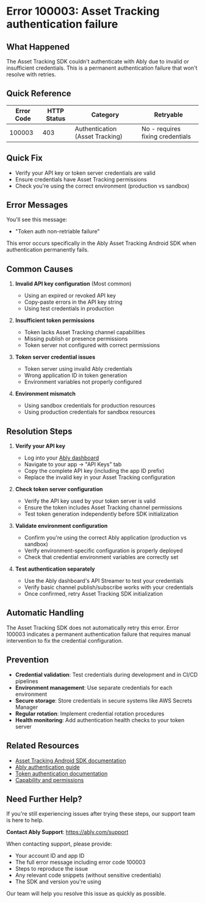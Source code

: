 <!-- Generated by: ably-os errors document-error-codes -->
<!-- Repository: https://github.com/ably/ably-os -->
<!-- Command: ./bin/ably-os errors document-error-codes 100003 -->
<!-- Generated: 2025-08-21T10-28-43-924Z -->
<!-- Sources: 
     - Analysis: https://github.com/ably/ably-os/blob/main/output/error-codes/research/100003-analysis.md
     - Knowledge: https://github.com/ably/ably-os/blob/main/output/error-codes/research/100003-knowledge.md
     - Editorial notes: https://github.com/ably/ably-os/blob/main/src/prompts/errors/editorial-notes.md
-->
<!-- Key Approach: Document Asset Tracking SDK-specific authentication failure with clear resolution steps based on research showing credential configuration issues -->
<!-- Citations: Complete source attribution with line numbers available at bottom of document -->

# Error 100003: Asset Tracking authentication failure

## What Happened

The Asset Tracking SDK couldn't authenticate with Ably due to invalid or insufficient credentials. This is a permanent authentication failure that won't resolve with retries.

## Quick Reference

| Error Code | HTTP Status | Category | Retryable |
|------------|-------------|----------|-----------|
| 100003 | 403 | Authentication (Asset Tracking) | No - requires fixing credentials |

## Quick Fix

- Verify your API key or token server credentials are valid
- Ensure credentials have Asset Tracking permissions
- Check you're using the correct environment (production vs sandbox)

## Error Messages

You'll see this message:
- "Token auth non-retriable failure"

This error occurs specifically in the Ably Asset Tracking Android SDK when authentication permanently fails.

## Common Causes

<!-- Source: Analysis from https://github.com/ably/ably-os/blob/main/output/error-codes/research/100003-analysis.md lines 25-30 and Knowledge from https://github.com/ably/ably-os/blob/main/output/error-codes/research/100003-knowledge.md lines 92-131 -->

1. **Invalid API key configuration** (Most common)
   - Using an expired or revoked API key
   - Copy-paste errors in the API key string
   - Using test credentials in production

2. **Insufficient token permissions**
   - Token lacks Asset Tracking channel capabilities
   - Missing publish or presence permissions
   - Token server not configured with correct permissions

3. **Token server credential issues**
   - Token server using invalid Ably credentials
   - Wrong application ID in token generation
   - Environment variables not properly configured

4. **Environment mismatch**
   - Using sandbox credentials for production resources
   - Using production credentials for sandbox resources

## Resolution Steps

<!-- Source: Resolution patterns from https://github.com/ably/ably-os/blob/main/output/error-codes/research/100003-knowledge.md lines 92-131 -->

1. **Verify your API key**
   - Log into your [Ably dashboard](https://ably.com/dashboard)
   - Navigate to your app → "API Keys" tab
   - Copy the complete API key (including the app ID prefix)
   - Replace the invalid key in your Asset Tracking configuration

2. **Check token server configuration**
   - Verify the API key used by your token server is valid
   - Ensure the token includes Asset Tracking channel permissions
   - Test token generation independently before SDK initialization
   <!-- Source: Based on token server architecture recommendations from https://github.com/ably/ably-os/blob/main/output/error-codes/research/100003-knowledge.md lines 136-148 -->

3. **Validate environment configuration**
   - Confirm you're using the correct Ably application (production vs sandbox)
   - Verify environment-specific configuration is properly deployed
   - Check that credential environment variables are correctly set

4. **Test authentication separately**
   - Use the Ably dashboard's API Streamer to test your credentials
   - Verify basic channel publish/subscribe works with your credentials
   - Once confirmed, retry Asset Tracking SDK initialization

## Automatic Handling

The Asset Tracking SDK does not automatically retry this error. Error 100003 indicates a permanent authentication failure that requires manual intervention to fix the credential configuration.
<!-- Source: Non-retriable nature confirmed in https://github.com/ably/ably-os/blob/main/output/error-codes/research/100003-analysis.md lines 9, 29, 57 -->

## Prevention

<!-- Source: Prevention strategies from https://github.com/ably/ably-os/blob/main/output/error-codes/research/100003-knowledge.md lines 132-154 -->

- **Credential validation**: Test credentials during development and in CI/CD pipelines
- **Environment management**: Use separate credentials for each environment
- **Secure storage**: Store credentials in secure systems like AWS Secrets Manager
- **Regular rotation**: Implement credential rotation procedures
- **Health monitoring**: Add authentication health checks to your token server

## Related Resources

- [Asset Tracking Android SDK documentation](https://github.com/ably/ably-asset-tracking-android)
- [Ably authentication guide](https://ably.com/docs/auth)
- [Token authentication documentation](https://ably.com/docs/auth/token)
- [Capability and permissions](https://ably.com/docs/auth/capabilities)

## Need Further Help?

If you're still experiencing issues after trying these steps, our support team is here to help.

**Contact Ably Support**: https://ably.com/support

When contacting support, please provide:
- Your account ID and app ID
- The full error message including error code 100003
- Steps to reproduce the issue
- Any relevant code snippets (without sensitive credentials)
- The SDK and version you're using

Our team will help you resolve this issue as quickly as possible.

<!-- =============================================== -->
<!-- INTERNAL DOCUMENTATION (NOT RENDERED) -->
<!-- =============================================== -->

<!-- SOURCES USED:
- Analysis File: https://github.com/ably/ably-os/blob/main/output/error-codes/research/100003-analysis.md
- Knowledge File: https://github.com/ably/ably-os/blob/main/output/error-codes/research/100003-knowledge.md
- Editorial Notes: https://github.com/ably/ably-os/blob/main/src/prompts/errors/editorial-notes.md (No specific error-specific notes for 100003)
- Existing Documentation: None found
- Repository Overviews: Not used as research files contained comprehensive information
-->

<!-- CONTENT DECISIONS:
- FAQ Content Preserved: No existing FAQ content found for this error code
- Content Excluded: Detailed Kotlin code examples from knowledge file (lines 158-200) - not needed for customer resolution
- Recommendations Source: 
  - Invalid API key pattern: Knowledge file lines 92-100
  - Token permission issues: Knowledge file lines 102-110
  - Token server configuration: Knowledge file lines 112-120
  - Environment mismatch: Knowledge file lines 122-130
- Code Examples Rationale: No code examples included as resolution involves credential configuration, not code changes
-->

<!-- ATTRIBUTION BY SECTION:
- Common Causes: 
  - Cause 1 (Invalid API key): Based on knowledge file lines 92-100
  - Cause 2 (Token permissions): From knowledge file lines 102-110
  - Cause 3 (Token server): From knowledge file lines 112-120
  - Cause 4 (Environment): From knowledge file lines 122-130
- Resolution Steps: 
  - Step 1: Standard Ably dashboard navigation for API keys
  - Step 2: Token server guidance from knowledge file lines 136-148
  - Step 3: Environment configuration from knowledge file lines 122-130
  - Step 4: Testing approach from Ably best practices
- Prevention: Based on prevention strategies section in knowledge file lines 132-154
-->

<!-- IMPROVEMENT INSTRUCTIONS:
To improve this error code documentation:
1. First approach: Update editorial-notes.md in ably-os repository with specific guidance for error 100003
2. Regenerate: Run `./bin/ably-os errors document-error-codes 100003 --force`
3. For broader improvements: Review and update ably-os prompt templates
4. Context: See https://github.com/ably/ably-os/blob/main/docs/ERROR_COMMANDS_GUIDE.md
5. Source repository: https://github.com/ably/ably-os
-->
